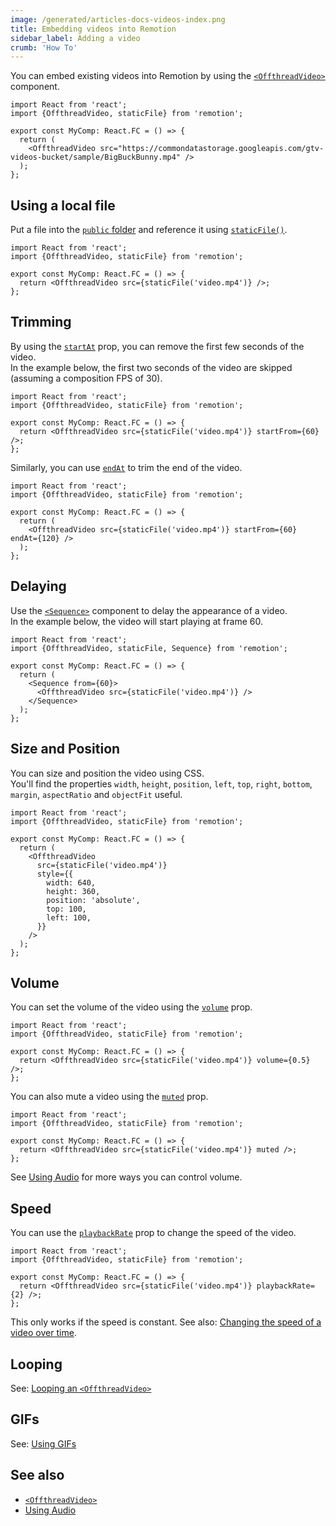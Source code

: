 ```yaml
---
image: /generated/articles-docs-videos-index.png
title: Embedding videos into Remotion
sidebar_label: Adding a video
crumb: 'How To'
---
```


You can embed existing videos into Remotion by using the [`<OffthreadVideo>`](/docs/offthreadvideo) component.

```tsx twoslash
import React from 'react';
import {OffthreadVideo, staticFile} from 'remotion';

export const MyComp: React.FC = () => {
  return (
    <OffthreadVideo src="https://commondatastorage.googleapis.com/gtv-videos-bucket/sample/BigBuckBunny.mp4" />
  );
};
```

## Using a local file

Put a file into the [`public` folder](/docs/terminology/public-dir) and reference it using [`staticFile()`](/docs/static-file).

```tsx twoslash
import React from 'react';
import {OffthreadVideo, staticFile} from 'remotion';

export const MyComp: React.FC = () => {
  return <OffthreadVideo src={staticFile('video.mp4')} />;
};
```

## Trimming

By using the [`startAt`](/docs/offthreadvideo#startat) prop, you can remove the first few seconds of the video.  
In the example below, the first two seconds of the video are skipped (assuming a composition FPS of 30).

```tsx twoslash
import React from 'react';
import {OffthreadVideo, staticFile} from 'remotion';

export const MyComp: React.FC = () => {
  return <OffthreadVideo src={staticFile('video.mp4')} startFrom={60} />;
};
```

Similarly, you can use [`endAt`](/docs/offthreadvideo#endat) to trim the end of the video.

```tsx twoslash
import React from 'react';
import {OffthreadVideo, staticFile} from 'remotion';

export const MyComp: React.FC = () => {
  return (
    <OffthreadVideo src={staticFile('video.mp4')} startFrom={60} endAt={120} />
  );
};
```

## Delaying

Use the [`<Sequence>`](/docs/sequence) component to delay the appearance of a video.  
In the example below, the video will start playing at frame 60.

```tsx twoslash
import React from 'react';
import {OffthreadVideo, staticFile, Sequence} from 'remotion';

export const MyComp: React.FC = () => {
  return (
    <Sequence from={60}>
      <OffthreadVideo src={staticFile('video.mp4')} />
    </Sequence>
  );
};
```

## Size and Position

You can size and position the video using CSS.  
You'll find the properties `width`, `height`, `position`, `left`, `top`, `right`, `bottom`, `margin`, `aspectRatio` and `objectFit` useful.

```tsx twoslash
import React from 'react';
import {OffthreadVideo, staticFile} from 'remotion';

export const MyComp: React.FC = () => {
  return (
    <OffthreadVideo
      src={staticFile('video.mp4')}
      style={{
        width: 640,
        height: 360,
        position: 'absolute',
        top: 100,
        left: 100,
      }}
    />
  );
};
```

## Volume

You can set the volume of the video using the [`volume`](/docs/offthreadvideo#volume) prop.

```tsx twoslash
import React from 'react';
import {OffthreadVideo, staticFile} from 'remotion';

export const MyComp: React.FC = () => {
  return <OffthreadVideo src={staticFile('video.mp4')} volume={0.5} />;
};
```

You can also mute a video using the [`muted`](/docs/offthreadvideo#muted) prop.

```tsx twoslash
import React from 'react';
import {OffthreadVideo, staticFile} from 'remotion';

export const MyComp: React.FC = () => {
  return <OffthreadVideo src={staticFile('video.mp4')} muted />;
};
```

See [Using Audio](/docs/using-audio#controlling-volume) for more ways you can control volume.

## Speed

You can use the [`playbackRate`](/docs/offthreadvideo#playbackrate) prop to change the speed of the video.

```tsx twoslash
import React from 'react';
import {OffthreadVideo, staticFile} from 'remotion';

export const MyComp: React.FC = () => {
  return <OffthreadVideo src={staticFile('video.mp4')} playbackRate={2} />;
};
```

This only works if the speed is constant. See also: [Changing the speed of a video over time](/docs/miscellaneous/snippets/accelerated-video).

## Looping

See: [Looping an `<OffthreadVideo>`](/docs/offthreadvideo#looping-a-video)

## GIFs

See: [Using GIFs](/docs/gif)

## See also

- [`<OffthreadVideo>`](/docs/offthreadvideo)
- [Using Audio](/docs/using-audio)

